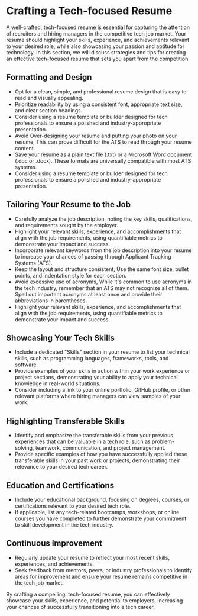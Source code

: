 # Crafting a Tech-focused Resume

A well-crafted, tech-focused resume is essential for capturing the attention of recruiters and hiring managers in the
competitive tech job market. Your resume should highlight your skills, experience, and achievements relevant to your
desired role, while also showcasing your passion and aptitude for technology. In this section, we will discuss strategies
and tips for creating an effective tech-focused resume that sets you apart from the competition.

## Formatting and Design

- Opt for a clean, simple, and professional resume design that is easy to read and visually appealing.
- Prioritize readability by using a consistent font, appropriate text size, and clear section headings.
- Consider using a resume template or builder designed for tech professionals to ensure a polished and industry-appropriate presentation.
- Avoid Over-designing your resume and putting your photo on your resume, This can prove difficult for the ATS to read through your resume content.
- Save your resume as a plain text file (.txt) or a Microsoft Word document (.doc or .docx). These formats are universally compatible with most ATS systems.
- Consider using a resume template or builder designed for tech professionals to ensure a polished and
  industry-appropriate presentation.

## Tailoring Your Resume to the Job

- Carefully analyze the job description, noting the key skills, qualifications, and requirements sought by the employer.
- Highlight your relevant skills, experience, and accomplishments that align with the job requirements, using quantifiable metrics to demonstrate your impact and success.
- Incorporate relevant keywords from the job description into your resume to increase your chances of passing through Applicant Tracking Systems (ATS).
- Keep the layout and structure consistent, Use the same font size, bullet points, and indentation style for each section.
- Avoid excessive use of acronyms, While it's common to use acronyms in the tech industry, remember that an ATS may not recognize all of them. Spell out important acronyms at least once and provide their abbreviations in parentheses.
- Highlight your relevant skills, experience, and accomplishments that align with the job requirements, using quantifiable
  metrics to demonstrate your impact and success.

## Showcasing Your Tech Skills

- Include a dedicated "Skills" section in your resume to list your technical skills, such as programming languages,
  frameworks, tools, and software.
- Provide examples of your skills in action within your work experience or project sections, demonstrating your ability
  to apply your technical knowledge in real-world situations.
- Consider including a link to your online portfolio, GitHub profile, or other relevant platforms where hiring managers
  can view samples of your work.

## Highlighting Transferable Skills

- Identify and emphasize the transferable skills from your previous experiences that can be valuable in a tech role, such
  as problem-solving, teamwork, communication, and project management.
- Provide specific examples of how you have successfully applied these transferable skills in your past work or projects,
  demonstrating their relevance to your desired tech career.

## Education and Certifications

- Include your educational background, focusing on degrees, courses, or certifications relevant to your desired tech role.
- If applicable, list any tech-related bootcamps, workshops, or online courses you have completed to further demonstrate
  your commitment to skill development in the tech industry.

## Continuous Improvement

- Regularly update your resume to reflect your most recent skills, experiences, and achievements.
- Seek feedback from mentors, peers, or industry professionals to identify areas for improvement and ensure your resume
  remains competitive in the tech job market.

By crafting a compelling, tech-focused resume, you can effectively showcase your skills, experience, and potential to employers, increasing your chances of successfully transitioning into a tech career.
